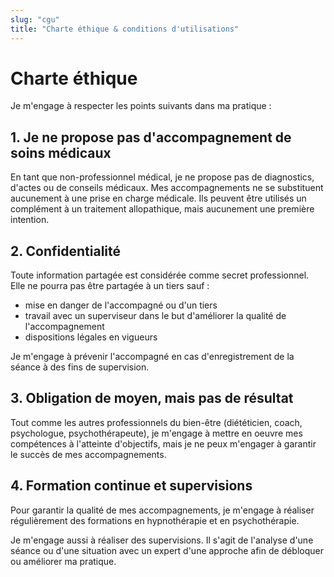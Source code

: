 ```yaml
---
slug: "cgu"
title: "Charte éthique & conditions d'utilisations"
---
```


# Charte éthique

Je m'engage à respecter les points suivants dans ma pratique :

## 1. Je ne propose pas d'accompagnement de soins médicaux

En tant que non-professionnel médical, je ne propose pas de diagnostics, d'actes ou de conseils médicaux.
Mes accompagnements ne se substituent aucunement à une prise en charge médicale. Ils peuvent être utilisés un complément à un traitement allopathique, mais aucunement une première intention.

## 2. Confidentialité

Toute information partagée est considérée comme secret professionnel. Elle ne pourra pas être partagée à un tiers sauf :

- mise en danger de l'accompagné ou d'un tiers
- travail avec un superviseur dans le but d'améliorer la qualité de l'accompagnement
- dispositions légales en vigueurs

Je m'engage à prévenir l'accompagné en cas d'enregistrement de la séance à des fins de supervision.

## 3. Obligation de moyen, mais pas de résultat

Tout comme les autres professionnels du bien-être (diététicien, coach, psychologue, psychothérapeute), je m'engage à mettre en oeuvre mes compétences à l'atteinte d'objectifs, mais je ne peux m'engager à garantir le succès de mes accompagnements.

## 4. Formation continue et supervisions

Pour garantir la qualité de mes accompagnements, je m'engage à réaliser régulièrement des formations en hypnothérapie et en psychothérapie.

Je m'engage aussi à réaliser des supervisions. Il s'agit de l'analyse d'une séance ou d'une situation avec un expert d'une approche afin de débloquer ou améliorer ma pratique.
